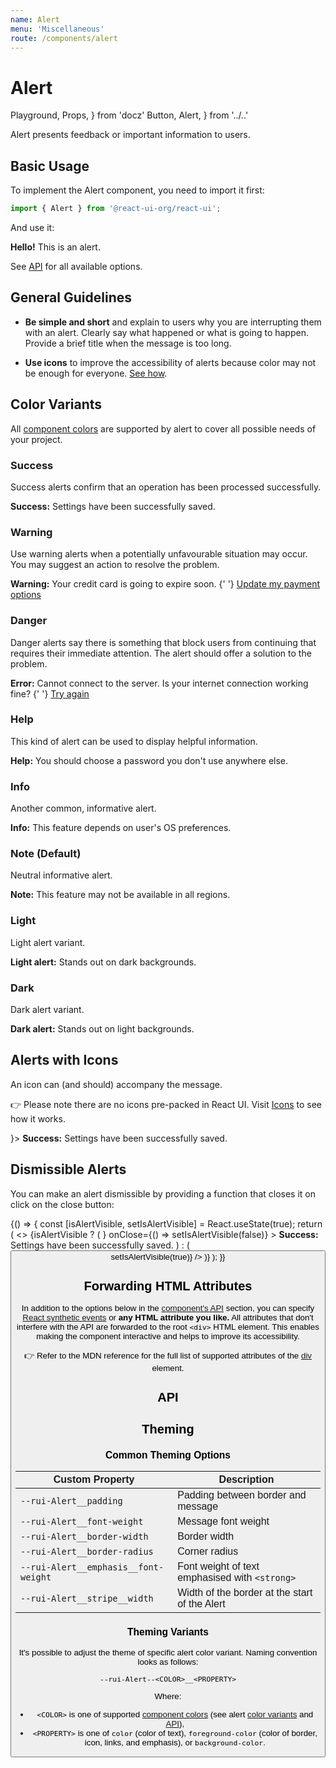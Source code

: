 ```yaml
---
name: Alert
menu: 'Miscellaneous'
route: /components/alert
---
```


# Alert

  Playground,
  Props,
} from 'docz'
  Button,
  Alert,
} from '../..'

Alert presents feedback or important information to users.

## Basic Usage

To implement the Alert component, you need to import it first:

```js
import { Alert } from '@react-ui-org/react-ui';
```

And use it:

<Playground>
  <Alert>
    <strong>Hello!</strong> This is an alert.
  </Alert>
</Playground>

See [API](#api) for all available options.

## General Guidelines

- **Be simple and short** and explain to users why you are interrupting them
  with an alert. Clearly say what happened or what is going to happen. Provide a
  brief title when the message is too long.

- **Use icons** to improve the accessibility of alerts because color may not be
  enough for everyone. [See how](#alerts-with-icons).

## Color Variants

All [component colors](/foundation/colors#component-colors) are supported by
alert to cover all possible needs of your project.

### Success

Success alerts confirm that an operation has been processed successfully.

<Playground>
  <Alert color="success">
    <strong>Success:</strong> Settings have been successfully saved.
  </Alert>
</Playground>

### Warning

Use warning alerts when a potentially unfavourable situation may occur. You may
suggest an action to resolve the problem.

<Playground>
  <Alert color="warning">
    <strong>Warning:</strong> Your credit card is going to expire soon.
    {' '}
    <a href="/">Update my payment options</a>
  </Alert>
</Playground>

### Danger

Danger alerts say there is something that block users from continuing that
requires their immediate attention. The alert should offer a solution to the
problem.

<Playground>
  <Alert color="danger">
    <strong>Error:</strong> Cannot connect to the server. Is your internet
    connection working fine?
    {' '}
    <a href="/">Try again</a>
  </Alert>
</Playground>

### Help

This kind of alert can be used to display helpful information.

<Playground>
  <Alert color="help">
    <strong>Help:</strong> You should choose a password you don&apos;t use
    anywhere else.
  </Alert>
</Playground>

### Info

Another common, informative alert.

<Playground>
  <Alert color="info">
    <strong>Info:</strong> This feature depends on user&apos;s OS preferences.
  </Alert>
</Playground>

### Note (Default)

Neutral informative alert.

<Playground>
  <Alert>
    <strong>Note:</strong> This feature may not be available in all regions.
  </Alert>
</Playground>

### Light

Light alert variant.

<Playground>
  <Placeholder dark>
    <Alert color="light">
      <strong>Light alert:</strong> Stands out on dark backgrounds.
    </Alert>
  </Placeholder>
</Playground>

### Dark

Dark alert variant.

<Playground>
  <Alert color="dark">
    <strong>Dark alert:</strong> Stands out on light backgrounds.
  </Alert>
</Playground>

## Alerts with Icons

An icon can (and should) accompany the message.

👉 Please note there are no icons pre-packed in React UI. Visit
[Icons](/foundation/icons) to see how it works.

<Playground>
  <Alert color="success" icon={<Icon icon="success" />}>
    <strong>Success:</strong> Settings have been successfully saved.
  </Alert>
</Playground>

## Dismissible Alerts

You can make an alert dismissible by providing a function that closes it on
click on the close button:

<Playground>
  {() => {
    const [isAlertVisible, setIsAlertVisible] = React.useState(true);
    return (
      <>
        {isAlertVisible ? (
          <Alert
            color="success"
            icon={<Icon icon="success" />}
            onClose={() => setIsAlertVisible(false)}
          >
            <strong>Success:</strong> Settings have been successfully saved.
          </Alert>
        ) : (
          <Button
            label="Bring the alert back!"
            onClick={() => setIsAlertVisible(true)}
          />
        )}
      </>
    );
  }}
</Playground>

## Forwarding HTML Attributes

In addition to the options below in the [component's API](#api) section, you
can specify [React synthetic events] or **any HTML attribute you like.** All
attributes that don't interfere with the API are forwarded to the root `<div>`
HTML element. This enables making the component interactive and helps to improve
its accessibility.

👉 Refer to the MDN reference for the full list of supported attributes of the
[div] element.

## API

<Props table of={Alert} />

## Theming

### Common Theming Options

| Custom Property                                      | Description                                                  |
|------------------------------------------------------|--------------------------------------------------------------|
| `--rui-Alert__padding`                               | Padding between border and message                           |
| `--rui-Alert__font-weight`                           | Message font weight                                          |
| `--rui-Alert__border-width`                          | Border width                                                 |
| `--rui-Alert__border-radius`                         | Corner radius                                                |
| `--rui-Alert__emphasis__font-weight`                 | Font weight of text emphasised with `<strong>`               |
| `--rui-Alert__stripe__width`                         | Width of the border at the start of the Alert                |

### Theming Variants

It's possible to adjust the theme of specific alert color variant. Naming
convention looks as follows:

`--rui-Alert--<COLOR>__<PROPERTY>`

Where:

- `<COLOR>` is one of supported
  [component colors](/foundation/colors#component-colors)
  (see alert [color variants](#color-variants) and [API](#api)),
- `<PROPERTY>` is one of `color` (color of text), `foreground-color` (color of
  border, icon, links, and emphasis), or `background-color`.

[React synthetic events]: https://reactjs.org/docs/events.html
[div]: https://developer.mozilla.org/en-US/docs/Web/HTML/Element/div#attributes
